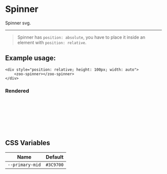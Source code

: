 # Spinner

Spinner svg.

***

> Spinner has `position: absolute`, you have to place it inside an element with `position: relative`.

## Example usage:
	<div style="position: relative; height: 100px; width: auto">
		<zoo-spinner></zoo-spinner>
	</div>
### Rendered
<div style="position: relative; height: 100px; width: auto">
	<zoo-spinner></zoo-spinner>
</div>

## CSS Variables
|        **Name**        |   **Default**  |
| :--------------------: |:--------------:|
| `--primary-mid`        |    `#3C9700`   |
